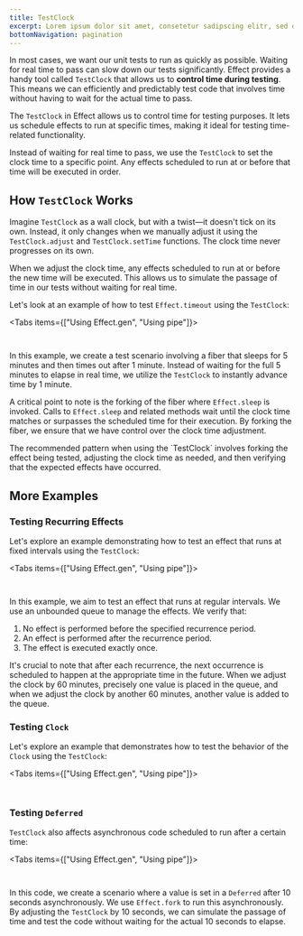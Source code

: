 ```yaml
---
title: TestClock
excerpt: Lorem ipsum dolor sit amet, consetetur sadipscing elitr, sed diam nonumy eirmod tempor invidunt ut labore.
bottomNavigation: pagination
---
```


In most cases, we want our unit tests to run as quickly as possible. Waiting for real time to pass can slow down our tests significantly. Effect provides a handy tool called `TestClock` that allows us to **control time during testing**. This means we can efficiently and predictably test code that involves time without having to wait for the actual time to pass.

The `TestClock` in Effect allows us to control time for testing purposes. It lets us schedule effects to run at specific times, making it ideal for testing time-related functionality.

Instead of waiting for real time to pass, we use the `TestClock` to set the clock time to a specific point. Any effects scheduled to run at or before that time will be executed in order.

## How `TestClock` Works

Imagine `TestClock` as a wall clock, but with a twist—it doesn't tick on its own. Instead, it only changes when we manually adjust it using the `TestClock.adjust` and `TestClock.setTime` functions. The clock time never progresses on its own.

When we adjust the clock time, any effects scheduled to run at or before the new time will be executed. This allows us to simulate the passage of time in our tests without waiting for real time.

Let's look at an example of how to test `Effect.timeout` using the `TestClock`:

<Tabs items={["Using Effect.gen", "Using pipe"]}>
<Tab>

```ts file=<rootDir>/src/testing/clock/timeout.ts

```

</Tab>
<Tab>

```ts file=<rootDir>/src/testing/clock/timeout-pipe.ts

```

</Tab>
</Tabs>

In this example, we create a test scenario involving a fiber that sleeps for 5 minutes and then times out after 1 minute. Instead of waiting for the full 5 minutes to elapse in real time, we utilize the `TestClock` to instantly advance time by 1 minute.

A critical point to note is the forking of the fiber where `Effect.sleep` is invoked. Calls to `Effect.sleep` and related methods wait until the clock time matches or surpasses the scheduled time for their execution. By forking the fiber, we ensure that we have control over the clock time adjustment.

<Idea>
  The recommended pattern when using the `TestClock` involves forking the effect being tested, adjusting the clock time as needed, and then verifying that
  the expected effects have occurred.
</Idea>

## More Examples

### Testing Recurring Effects

Let's explore an example demonstrating how to test an effect that runs at fixed intervals using the `TestClock`:

<Tabs items={["Using Effect.gen", "Using pipe"]}>
<Tab>

```ts file=<rootDir>/src/testing/clock/recurring.ts

```

</Tab>
<Tab>

```ts file=<rootDir>/src/testing/clock/recurring-pipe.ts

```

</Tab>
</Tabs>

In this example, we aim to test an effect that runs at regular intervals. We use an unbounded queue to manage the effects. We verify that:

1. No effect is performed before the specified recurrence period.
2. An effect is performed after the recurrence period.
3. The effect is executed exactly once.

It's crucial to note that after each recurrence, the next occurrence is scheduled to happen at the appropriate time in the future. When we adjust the clock by 60 minutes, precisely one value is placed in the queue, and when we adjust the clock by another 60 minutes, another value is added to the queue.

### Testing `Clock`

Let's explore an example that demonstrates how to test the behavior of the `Clock` using the `TestClock`:

<Tabs items={["Using Effect.gen", "Using pipe"]}>
<Tab>

```ts file=<rootDir>/src/testing/clock/clock.ts

```

</Tab>
<Tab>

```ts file=<rootDir>/src/testing/clock/clock-pipe.ts

```

</Tab>
</Tabs>

### Testing `Deferred`

`TestClock` also affects asynchronous code scheduled to run after a certain time:

<Tabs items={["Using Effect.gen", "Using pipe"]}>
<Tab>

```ts file=<rootDir>/src/testing/clock/deferred.ts

```

</Tab>
<Tab>

```ts file=<rootDir>/src/testing/clock/deferred-pipe.ts

```

</Tab>
</Tabs>

In this code, we create a scenario where a value is set in a `Deferred` after 10 seconds asynchronously. We use `Effect.fork` to run this asynchronously. By adjusting the `TestClock` by 10 seconds, we can simulate the passage of time and test the code without waiting for the actual 10 seconds to elapse.
